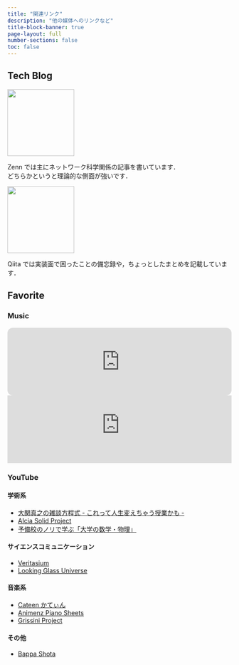 ```yaml
---
title: "関連リンク"
description: "他の媒体へのリンクなど"
title-block-banner: true
page-layout: full
number-sections: false
toc: false
---
```


## Tech Blog

::: {layout="[50,50]"}

::: {#first-column}

[![](assets/images/zenn-logo.svg){width=150 fig-align="center"}](https://zenn.dev/nagayu71)

Zenn では主にネットワーク科学関係の記事を書いています．  
どちらかというと理論的な側面が強いです．

:::
::: {#second-column}

[![](assets/images/qiita-icon.png){width=150 fig-align="center"}](https://qiita.com/Nagayu71)

Qiita では実装面で困ったことの備忘録や，ちょっとしたまとめを記載しています．

:::

:::


## Favorite

::: {layout="[50,50]"}

::: {#first-column}
### Music

<iframe style="border-radius:12px" src="https://open.spotify.com/embed/playlist/6288O17c1Tf45kR6J2MBzX?utm_source=generator" width="100%" height="152" frameBorder="0" allowfullscreen="" allow="autoplay; clipboard-write; encrypted-media; fullscreen; picture-in-picture" loading="lazy"></iframe>

<iframe width="100%" height="152" src="https://www.youtube-nocookie.com/embed/h9yya-j_kjE?si=DDgqzxqZbcbX8JId" title="YouTube video player" frameborder="0" allow="accelerometer; autoplay; clipboard-write; encrypted-media; gyroscope; picture-in-picture; web-share" referrerpolicy="strict-origin-when-cross-origin" allowfullscreen></iframe>

:::

::: {#second-column}
### YouTube

#### 学術系

- [大関真之の雑談方程式 - これって人生変えちゃう授業かも -](https://www.youtube.com/@mohzeki22)
- [AIcia Solid Project](https://www.youtube.com/@AIcia_Solid)
- [予備校のノリで学ぶ「大学の数学・物理」](https://youtube.com/@yobinori?si=Yj-ozwJy3xaLv3c5)

#### サイエンスコミュニケーション
- [Veritasium](https://www.youtube.com/@veritasium)
- [Looking Glass Universe](https://www.youtube.com/@LookingGlassUniverse)

<!-- #### VTuber

- [Mori Calliope Ch. hololive-EN](https://www.youtube.com/@MoriCalliope)
- [Elizabeth Rose Bloodflame Ch. hololive-EN](https://www.youtube.com/@holoen_erbloodflame)
- [Hajime Ch. 轟はじめ ‐ ReGLOSS](https://www.youtube.com/@TodorokiHajime) -->

#### 音楽系

- [Cateen かてぃん](https://www.youtube.com/@cateen_hayatosumino)
- [Animenz Piano Sheets](https://youtube.com/@animenzzz?si=4j8Z3EufJ9vlUdpu)
- [Grissini Project](https://www.youtube.com/@grissini)

#### その他
- [Bappa Shota](https://youtube.com/@bappashota?si=UKR6GeX5riv2njUq)

:::

:::